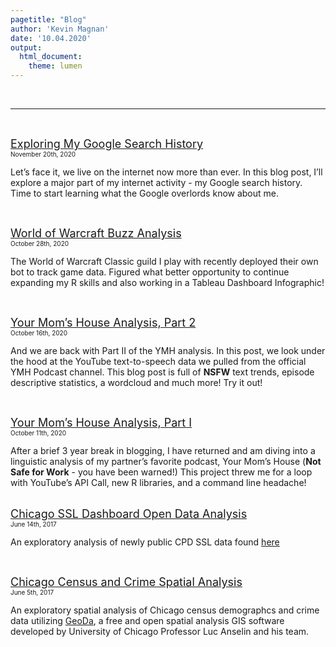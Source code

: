 ```yaml
---
pagetitle: "Blog"
author: 'Kevin Magnan'
date: '10.04.2020'
output:
  html_document:
    theme: lumen
---
```

<!-- Not used -->
<!-- <style> -->
<!-- body { -->
<!--   position: absolute; -->
<!--   left: 300px;} -->
<!-- </style> -->

<br><hr><br>

<font size='+1'>[Exploring My Google Search History](google_searches.html)</font>\
<font size='-2'>November 20th, 2020</font>

Let's face it, we live on the internet now more than ever. In this blog post, I'll explore a major part of my internet activity - my Google search history. Time to start learning what the Google overlords know about me.   

</br>

<font size='+1'>[World of Warcraft Buzz Analysis](WoW_guild.html)</font>\
<font size='-2'>October 28th, 2020</font>

The World of Warcraft Classic guild I play with recently deployed their own bot to track game data. Figured what better opportunity to continue expanding my R skills and also working in a Tableau Dashboard Infographic!

</br>

<font size='+1'>[Your Mom's House Analysis, Part 2](YMH2.html)</font>\
<font size='-2'>October 16th, 2020</font>

And we are back with Part II of the YMH analysis. In this post, we look under the hood at the YouTube text-to-speech data we pulled from the official YMH Podcast channel. This blog post is full of **NSFW** text trends, episode descriptive statistics, a wordcloud and much more! Try it out!

</br>

<font size='+1'>[Your Mom's House Analysis, Part I](YMH.html)</font>\
<font size='-2'>October 11th, 2020</font>

After a brief 3 year break in blogging, I have returned and am diving into a linguistic analysis of my partner's favorite podcast, Your Mom's House (**Not Safe for Work** - you have been warned!) This project threw me for a loop with YouTube's API Call, new R libraries, and a command line headache!

</br>
<font size='+1'>[Chicago SSL Dashboard Open Data Analysis](SSL.html)</font>\
<font size='-2'>June 14th, 2017</font>

An exploratory analysis of newly public CPD SSL data found [here](https://data.cityofchicago.org/Public-Safety/Strategic-Subject-List-Historical/4aki-r3np)

</br>

<font size='+1'>[Chicago Census and Crime Spatial Analysis](SSL.html)</font>\
<font size='-2'>June 5th, 2017</font>


An exploratory spatial analysis of Chicago census demographcs and crime data utilizing [GeoDa](https://geodacenter.github.io/), a free and open spatial analysis GIS software developed by University of Chicago Professor Luc Anselin and his team.


